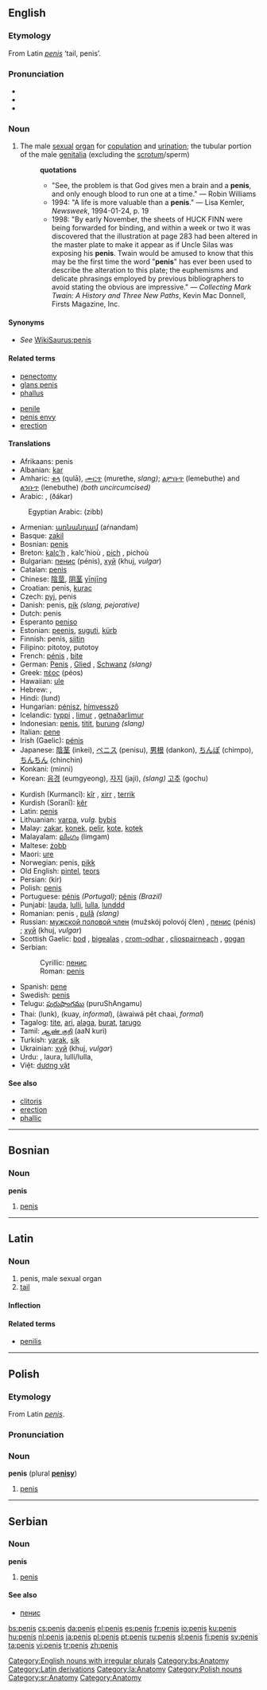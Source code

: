 {{wikipedia}}
==English==

===Etymology===
From Latin ''[[#Latin|penis]]'' ‘tail, penis’.

===Pronunciation===
*{{AHD|pē'nis, pē'nəs}}
*{{IPA|/ˈpiːnɪs/, /ˈpiːnəs/}}
*{{SAMPA|/"pi:nIs/, /"pi:n@s/}}

===Noun===
{{en-noun|es|pl2=penes}}

# The male [[sexual]] [[organ]] for [[copulation]] and [[urination]]; the tubular portion of the male [[genitalia]] (excluding the [[scrotum]]/sperm)
#:'''quotations'''
#:*"See, the problem is that God gives men a brain and a '''penis''', and only enough blood to run one at a time." &mdash; Robin Williams
#:*1994: "A life is more valuable than a '''penis'''." &mdash; Lisa Kemler, ''Newsweek'', 1994-01-24, p. 19
#:*1998: "By early November, the sheets of HUCK FINN were being forwarded for binding, and within a week or two it was discovered that the illustration at page 283 had been altered in the master plate to make it appear as if Uncle Silas was exposing his '''penis'''. Twain would be amused to know that this may be the first time the word "'''penis'''" has ever been used to describe the alteration to this plate; the euphemisms and delicate phrasings employed by previous bibliographers to avoid stating the obvious are impressive." &mdash; ''Collecting Mark Twain: A History and Three New Paths'', Kevin Mac Donnell, Firsts Magazine, Inc.

====Synonyms====
*''See'' [[WikiSaurus:penis]]

====Related terms====
{{top}}
*[[penectomy]]
*[[glans penis]]
*[[phallus]]
{{mid}}
*[[penile]]
*[[penis envy]]
*[[erection]]
{{bottom}}

====Translations====
{{trans-top|The male sexual organ for copulation and urination}}
*Afrikaans: penis
*Albanian: [[kar]] {{m}}
*Amharic: [[ቁላ]] (qulā), [[ሙርጥ]] (murethe, ''slang)''; [[ልምቡጥ]] (lemebuthe) and [[ልንቡጥ]] (lenebuthe) ''(both uncircumcised)''
*Arabic: {{ARchar|[[قضيب]]}} {{Unicode|(qaɖí:b)}} {{m}}, {{ARchar|[[ذكر]]}} (ðákar) {{m}}
:Egyptian Arabic: {{ARchar|[[زب]]}} (zibb)
*Armenian: [[առնանդամ]] (aŕnandam)
*Basque: [[zakil]]
*Bosnian: [[penis#Bosnian|penis]] {{m}}
*Breton: [[kalc'h]] {{m}}, kalc'hioù {{p}}, [[pich]] {{m}}, pichoù {{p}}
*Bulgarian: [[пенис]] (pénis), [[хуй]] (khuj, ''vulgar'')
*Catalan: [[penis#Catalan|penis]] {{m}}
*Chinese: [[陰莖]], [[阴茎]] [[yīnjīng]]
*Croatian: penis, [[kurac]]
*Czech: [[pyj]], penis
*Danish: penis, [[pik]] ''(slang, pejorative)''
*Dutch: penis
*Esperanto [[peniso]]
*Estonian: [[peenis]], [[suguti]], [[kürb]]
*Finnish: penis, [[siitin]]
*Filipino: pitotoy, putotoy
*French: [[pénis]] {{m}}, [[bite#French|bite]] {{m}}
*German: [[Penis#German|Penis]] {{m}}, [[Glied]] {{n}}, [[Schwanz]] {{m}} ''(slang)''
*Greek: [[πέος]] (péos) {{n}}
*Hawaiian: [[ule]]
*Hebrew: {{he-translation|פין|pin}} {{m}}, {{he-translation|זין|záyin}} {{m}} {{slang}}
*Hindi: (lund)
*Hungarian: [[pénisz]], [[hímvessző]]
*Icelandic: [[typpi]] {{n}}, [[limur]] {{m}}, [[getnaðarlimur]] {{m}}
*Indonesian: [[penis#Indonesian|penis]], [[titit]], [[burung]] ''(slang)''
*Italian: [[pene]] {{m}}
*Irish (Gaelic): [[pénis]]
*Japanese: [[陰茎]] (inkei), [[ペニス]] (penisu), [[男根]] (dankon), [[ちんぽ]] (chimpo), [[ちんちん]] (chinchin)
*Konkani: (minni)
*Korean: [[음경]] (eumgyeong), [[자지]] (jaji), ''(slang)'' [[고추]] (gochu)
{{trans-mid}}
*Kurdish (Kurmancî): [[kîr]] {{m}}, [[xirr]] {{m}}, [[terrik]] {{m}}
*Kurdish (Soranî): [[kêr]]
*Latin: [[penis#Latin|penis]] {{m}}
*Lithuanian: [[varpa]], ''vulg.'' [[bybis]]
*Malay: [[zakar]], [[konek]], [[pelir]], [[kote]], [[kotek]]
*Malayalam: [[ലിംഗം]] (limgam)
*Maltese: [[żobb]]
*Maori: [[ure]]
*Norwegian: penis, [[pikk]]
*Old English: [[pintel]], [[teors]]
*Persian: {{FAchar|[[کیر]]}} (kir)
*Polish: [[#Polish|penis]] {{m}}
*Portuguese: [[pénis]] {{m}} ''(Portugal)''; [[pênis]] {{m}} ''(Brazil)''
*Punjabi: {{URchar|[[لن]]}} {{Unicode|(lun)}} {{m}} [[lauda]], [[lulli]], [[lulla]], [[lunddd]]
*Romanian: penis {{m}}, [[pulă]] ''(slang)''
*Russian: [[мужской половой член]] (mužskój polovój člen) {{m}}, [[пенис]] (pénis) {{m}}; [[хуй]] (khuj, ''vulgar'')
*Scottish Gaelic: [[bod#Scottish Gaelic|bod]] {{m}}, [[bigealas]] {{m}}, [[crom-odhar]] {{m}}, [[cliospairneach]] {{m}}, [[gogan]] {{m}}
*Serbian:
*:Cyrillic: [[пенис#Serbian|пенис]] {{m}}
*:Roman: [[penis#Serbian|penis]] {{m}}
*Spanish: [[pene]] {{m}}
*Swedish: [[penis#Swedish|penis]] {{m}}
*Telugu: [[పురుషాంగము]] (puruShAngamu)
*Thai: {{THchar|[[ลึงค์]]}} (lunk), {{THchar|[[ควย]]}} (kuay, ''informal''), {{THchar|[[อวัยวะเพศชาย]]}} (àwaiwá pêt chaai, ''formal'')
*Tagalog: [[tite]], [[ari]], [[alaga]], [[burat]], [[tarugo]]
*Tamil: [[ஆண் குறி]] (aaN kuri)
*Turkish: [[yarak]], [[sik]]
*Ukrainian: [[хуй]] (khuj, ''vulgar'') {{m}}
*Urdu: {{URchar|[[لند]]}} {{Unicode|(lund, ''vulgar'')}} {{m}}, laura, lulli/lulla,
*Việt: [[dương vật]]
{{trans-bottom}}

====See also====
*[[clitoris]]
*[[erection]]
*[[phallic]]

[[Category:English nouns with irregular plurals]]

----
==Bosnian==

===Noun===
'''penis''' {{m}} {{s}}
#[[penis#English|penis]]

[[Category:bs:Anatomy]]

----
==Latin==

===Noun===
{{la-noun|penis|penis|penis|m|third}}

# penis, male sexual organ
# [[tail]]

====Inflection====
{{la-decl-3rd|M|penis|pen}}

====Related terms====
*[[penilis]]

[[Category:Latin derivations]]
[[Category:la:Anatomy]]

----
==Polish==

===Etymology===
From Latin ''[[#Latin|penis]]''.

===Pronunciation===
{{IPA|/ˈpɛnis/}}

===Noun===
'''penis''' {{m}} (plural '''[[penisy]]''')

# [[#English|penis]]

[[Category:Polish nouns]]

----
==Serbian==

===Noun===
'''penis''' {{m}} {{s}}
#[[penis#English|penis]]

====See also====
*[[пенис#Serbian|пенис]]

[[Category:sr:Anatomy]]
[[Category:Anatomy]]

[[bs:penis]]
[[cs:penis]]
[[da:penis]]
[[el:penis]]
[[es:penis]]
[[fr:penis]]
[[io:penis]]
[[ku:penis]]
[[hu:penis]]
[[nl:penis]]
[[ja:penis]]
[[pl:penis]]
[[pt:penis]]
[[ru:penis]]
[[sl:penis]]
[[fi:penis]]
[[sv:penis]]
[[ta:penis]]
[[vi:penis]]
[[tr:penis]]
[[zh:penis]]